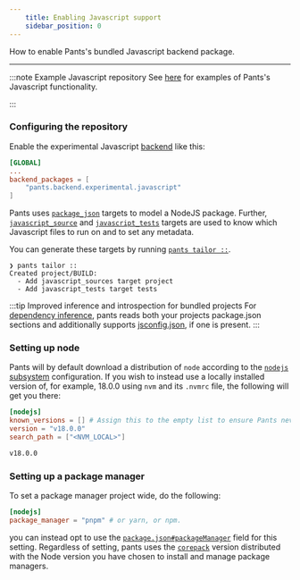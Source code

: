 ```yaml
---
    title: Enabling Javascript support
    sidebar_position: 0
---
```


How to enable Pants's bundled Javascript backend package.

---

:::note Example Javascript repository
See [here](https://github.com/pantsbuild/example-javascript) for examples of Pants's Javascript functionality.

:::

### Configuring the repository

Enable the experimental Javascript [backend](../../using-pants/key-concepts/backends.mdx) like this:

```toml title="pants.toml"
[GLOBAL]
...
backend_packages = [
    "pants.backend.experimental.javascript"
]
```

Pants uses [`package_json`](../../../reference/targets/package_json.mdx) targets to model a NodeJS package.
Further, [`javascript_source`](../../../reference/targets/javascript_source.mdx) and
[`javascript_tests`](../../../reference/targets/javascript_test.mdx) targets are used to know which Javascript files to
run on and to set any metadata.

You can generate these targets by running [`pants tailor ::`](../../getting-started/initial-configuration.mdx#5-generate-build-files).

```
❯ pants tailor ::
Created project/BUILD:
  - Add javascript_sources target project
  - Add javascript_tests target tests
```

:::tip Improved inference and introspection for bundled projects
For [dependency inference](../../introduction/how-does-pants-work.mdx#dependency-inference), pants reads both your
projects package.json sections and additionally
supports [jsconfig.json](https://code.visualstudio.com/docs/languages/jsconfig), if one is present.
:::

### Setting up node
Pants will by default download a distribution of `node` according to the
[`nodejs` subsystem](../../../reference/subsystems/nodejs) configuration. If you wish to instead use a locally installed
 version of, for example, 18.0.0 using `nvm` and its `.nvmrc` file, the following will get you there:

```toml tab={"label": "pants.toml"}
[nodejs]
known_versions = [] # Assign this to the empty list to ensure Pants never downloads.
version = "v18.0.0"
search_path = ["<NVM_LOCAL>"]

```

```txt tab={"label": ".nvmrc"}
v18.0.0

```

### Setting up a package manager
To set a package manager project wide, do the following:

```toml title="pants.toml"
[nodejs]
package_manager = "pnpm" # or yarn, or npm.

```

you can instead opt to use the [`package.json#packageManager`](./package.mdx#package-manager) field for this setting.
Regardless of setting, pants uses the [`corepack`](https://github.com/nodejs/corepack) version distributed with the Node
version you have chosen to install and manage package managers.
